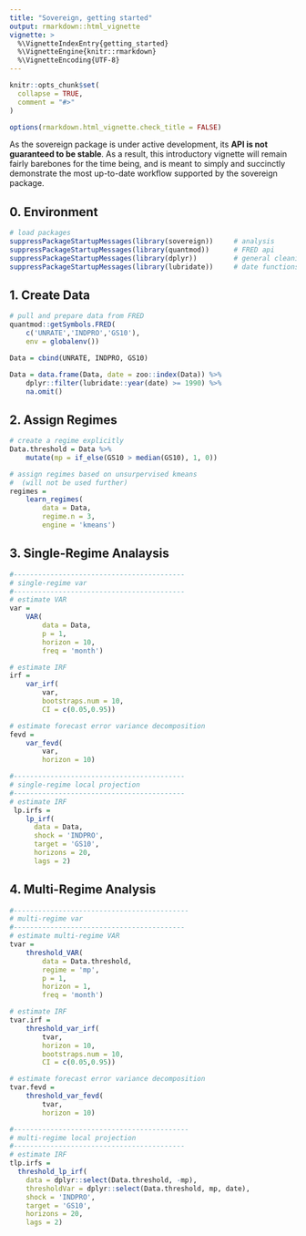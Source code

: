 ```yaml
---
title: "Sovereign, getting started"
output: rmarkdown::html_vignette
vignette: >
  %\VignetteIndexEntry{getting_started}
  %\VignetteEngine{knitr::rmarkdown}
  %\VignetteEncoding{UTF-8}
---
```


```r
knitr::opts_chunk$set(
  collapse = TRUE,
  comment = "#>"
)

options(rmarkdown.html_vignette.check_title = FALSE)
```


As the sovereign package is under active development, its **API is not guaranteed to be stable**. As a result, this introductory vignette will remain fairly barebones for the time being, and is meant to simply and succinctly demonstrate the most up-to-date workflow supported by the sovereign package. 

## 0. Environment

```r
# load packages
suppressPackageStartupMessages(library(sovereign))     # analysis
suppressPackageStartupMessages(library(quantmod))      # FRED api
suppressPackageStartupMessages(library(dplyr))         # general cleaning
suppressPackageStartupMessages(library(lubridate))     # date functions
```

## 1. Create Data

```r
# pull and prepare data from FRED
quantmod::getSymbols.FRED(
    c('UNRATE','INDPRO','GS10'), 
    env = globalenv())

Data = cbind(UNRATE, INDPRO, GS10)

Data = data.frame(Data, date = zoo::index(Data)) %>%
    dplyr::filter(lubridate::year(date) >= 1990) %>% 
    na.omit()

```

## 2. Assign Regimes

```r

# create a regime explicitly   
Data.threshold = Data %>%
    mutate(mp = if_else(GS10 > median(GS10), 1, 0))

# assign regimes based on unsurpervised kmeans
#  (will not be used further)
regimes = 
    learn_regimes(
        data = Data, 
        regime.n = 3, 
        engine = 'kmeans')

```

## 3. Single-Regime Analaysis 

```r

#------------------------------------------
# single-regime var
#------------------------------------------
# estimate VAR
var =
    VAR(
        data = Data,
        p = 1,
        horizon = 10,
        freq = 'month')

# estimate IRF
irf =
    var_irf(
        var,
        bootstraps.num = 10,
        CI = c(0.05,0.95))

# estimate forecast error variance decomposition
fevd =
    var_fevd(
        var,
        horizon = 10)

#------------------------------------------
# single-regime local projection
#------------------------------------------
# estimate IRF
 lp.irfs =
    lp_irf(
      data = Data,
      shock = 'INDPRO',
      target = 'GS10',
      horizons = 20,
      lags = 2)

```

## 4. Multi-Regime Analysis

```r

#-------------------------------------------
# multi-regime var
#------------------------------------------
# estimate multi-regime VAR
tvar =
    threshold_VAR(
        data = Data.threshold,
        regime = 'mp',
        p = 1,
        horizon = 1,
        freq = 'month')

# estimate IRF
tvar.irf =
    threshold_var_irf(
        tvar,
        horizon = 10,
        bootstraps.num = 10,
        CI = c(0.05,0.95))

# estimate forecast error variance decomposition
tvar.fevd =
    threshold_var_fevd(
        tvar,
        horizon = 10)

#-------------------------------------------
# multi-regime local projection
#------------------------------------------
# estimate IRF
tlp.irfs =
  threshold_lp_irf(
    data = dplyr::select(Data.threshold, -mp),
    thresholdVar = dplyr::select(Data.threshold, mp, date),
    shock = 'INDPRO',
    target = 'GS10',
    horizons = 20,
    lags = 2)


```
